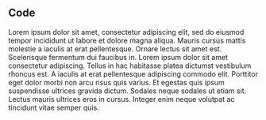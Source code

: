 <h2 className="subtitle">Code</h2>

Lorem ipsum dolor sit amet, consectetur adipiscing elit, sed do eiusmod tempor incididunt ut labore et dolore magna
aliqua. Mauris cursus mattis molestie a iaculis at erat pellentesque. Ornare lectus sit amet est. Scelerisque
fermentum dui faucibus in. Lorem ipsum dolor sit amet consectetur adipiscing. Tellus in hac habitasse platea dictumst
vestibulum rhoncus est. A iaculis at erat pellentesque adipiscing commodo elit. Porttitor eget dolor morbi non arcu
risus quis varius. Et egestas quis ipsum suspendisse ultrices gravida dictum. Sodales neque sodales ut etiam sit.
Lectus mauris ultrices eros in cursus. Integer enim neque volutpat ac tincidunt vitae semper quis.